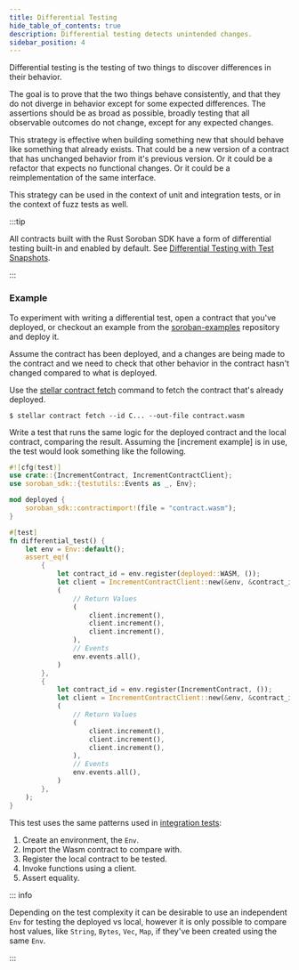 ```yaml
---
title: Differential Testing
hide_table_of_contents: true
description: Differential testing detects unintended changes.
sidebar_position: 4
---
```


Differential testing is the testing of two things to discover differences in their behavior.

The goal is to prove that the two things behave consistently, and that they do not diverge in behavior except for some expected differences. The assertions should be as broad as possible, broadly testing that all observable outcomes do not change, except for any expected changes.

This strategy is effective when building something new that should behave like something that already exists. That could be a new version of a contract that has unchanged behavior from it's previous version. Or it could be a refactor that expects no functional changes. Or it could be a reimplementation of the same interface.

This strategy can be used in the context of unit and integration tests, or in the context of fuzz tests as well.

:::tip

All contracts built with the Rust Soroban SDK have a form of differential testing built-in and enabled by default. See [Differential Testing with Test Snapshots].

:::

### Example

To experiment with writing a differential test, open a contract that you've deployed, or checkout an example from the [soroban-examples] repository and deploy it.

Assume the contract has been deployed, and a changes are being made to the contract and we need to check that other behavior in the contract hasn't changed compared to what is deployed.

Use the [stellar contract fetch] command to fetch the contract that's already deployed.

```console
$ stellar contract fetch --id C... --out-file contract.wasm
```

Write a test that runs the same logic for the deployed contract and the local contract, comparing the result. Assuming the [increment example] is in use, the test would look something like the following.

```rust
#![cfg(test)]
use crate::{IncrementContract, IncrementContractClient};
use soroban_sdk::{testutils::Events as _, Env};

mod deployed {
    soroban_sdk::contractimport!(file = "contract.wasm");
}

#[test]
fn differential_test() {
    let env = Env::default();
    assert_eq!(
        {
            let contract_id = env.register(deployed::WASM, ());
            let client = IncrementContractClient::new(&env, &contract_id);
            (
                // Return Values
                (
                    client.increment(),
                    client.increment(),
                    client.increment(),
                ),
                // Events
                env.events.all(),
            )
        },
        {
            let contract_id = env.register(IncrementContract, ());
            let client = IncrementContractClient::new(&env, &contract_id);
            (
                // Return Values
                (
                    client.increment(),
                    client.increment(),
                    client.increment(),
                ),
                // Events
                env.events.all(),
            )
        },
    );
}
```

This test uses the same patterns used in [integration tests]:
1. Create an environment, the `Env`.
2. Import the Wasm contract to compare with.
3. Register the local contract to be tested.
4. Invoke functions using a client.
5. Assert equality.

::: info

Depending on the test complexity it can be desirable to use an independent `Env` for testing the deployed vs local, however it is only possible to compare host values, like `String`, `Bytes`, `Vec`, `Map`, if they've been created using the same `Env`.

:::

[Getting Started]: ../../smart-contracts/getting-started
[soroban-examples]: https://github.com/stellar/soroban-examples
[Differential Testing with Test Snapshots]: differential-testing-with-snapshots
[stellar contract fetch]: ../../tools/developer-tools/cli/stellar-cli#stellar-contract-fetch
[integration tests]: integration-tests.mdx
